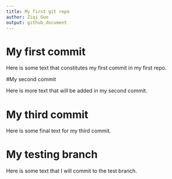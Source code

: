 ```yaml
---
title: My first git repo
author: Ziqi Guo
output: github_document
---
```


# My first commit

Here is some text that constitutes my first commit in my first repo.

#My second commit

Here is more text that will be added in my second commit.

# My third commit

Here is some final text for my third commit.

# My testing branch

Here is some text that I will commit to the test branch.
